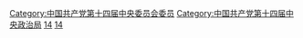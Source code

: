 [[Category:中国共产党第十四届中央委员会委员|Category:中国共产党第十四届中央委员会委员]]
[[Category:中国共产党第十四届中央政治局|Category:中国共产党第十四届中央政治局]]
[[Category:中华人民共和国建立后的中共中央政治局委员|14]]
[[Category:历届中共中央政治局委员|14]]